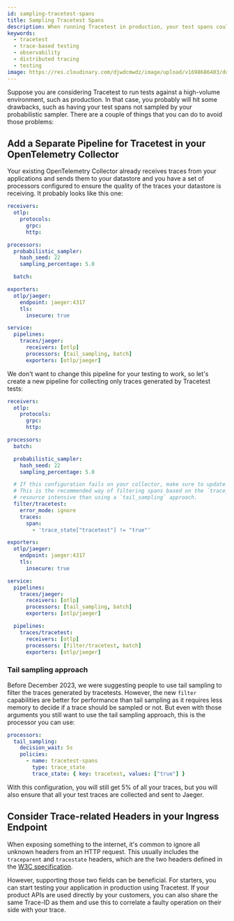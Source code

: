 ```yaml
---
id: sampling-tracetest-spans
title: Sampling Tracetest Spans
description: When running Tracetest in production, your test spans could not be sampled by your probabilistic sampler. Here's how to avoid sampling out Tracetest test spans.
keywords:
  - tracetest
  - trace-based testing
  - observability
  - distributed tracing
  - testing
image: https://res.cloudinary.com/djwdcmwdz/image/upload/v1698686403/docs/Blog_Thumbnail_14_rsvkmo.jpg
---
```


Suppose you are considering Tracetest to run tests against a high-volume environment, such as production. In that case, you probably will hit some drawbacks, such as having
your test spans not sampled by your probabilistic sampler. There are a couple of things that you can do to avoid those problems:

## Add a Separate Pipeline for Tracetest in your OpenTelemetry Collector

Your existing OpenTelemetry Collector already receives traces from your applications and sends them to your datastore and you have a set of processors configured to ensure the quality of the traces your datastore is receiving. It probably looks like this one:

```yaml
receivers:
  otlp:
    protocols:
      grpc:
      http:

processors:
  probabilistic_sampler:
    hash_seed: 22
    sampling_percentage: 5.0

  batch:

exporters:
  otlp/jaeger:
    endpoint: jaeger:4317
    tls:
      insecure: true

service:
  pipelines:
    traces/jaeger:
      receivers: [otlp]
      processors: [tail_sampling, batch]
      exporters: [otlp/jaeger]
```

We don't want to change this pipeline for your testing to work, so let's create a new pipeline for collecting only traces generated by Tracetest tests:

```yaml
receivers:
  otlp:
    protocols:
      grpc:
      http:

processors:
  batch:

  probabilistic_sampler:
    hash_seed: 22
    sampling_percentage: 5.0

  # If this configuration fails on your collector, make sure to update it to a newer version.
  # This is the recommended way of filtering spans based on the `trace_state`. It's faster and less
  # resource intensive than using a `tail_sampling` approach.
  filter/tracetest:
    error_mode: ignore
    traces:
      span:
        - 'trace_state["tracetest"] != "true"'

exporters:
  otlp/jaeger:
    endpoint: jaeger:4317
    tls:
      insecure: true

service:
  pipelines:
    traces/jaeger:
      receivers: [otlp]
      processors: [tail_sampling, batch]
      exporters: [otlp/jaeger]

  pipelines:
    traces/tracetest:
      receivers: [otlp]
      processors: [filter/tracetest, batch]
      exporters: [otlp/jaeger]
```

### Tail sampling approach
Before December 2023, we were suggesting people to use tail sampling to filter the traces generated by tracetests.
However, the new `filter` capabilities are better for performance than tail sampling as it
requires less memory to decide if a trace should be sampled or not. But even with those arguments you still want to use the
tail sampling approach, this is the processor you can use:

```yaml
processors:
  tail_sampling:
    decision_wait: 5s
    policies:
      - name: tracetest-spans
        type: trace_state
        trace_state: { key: tracetest, values: ["true"] }
```

With this configuration, you will still get 5% of all your traces, but you will also ensure that all your test traces are collected and sent to
Jaeger.

## Consider Trace-related Headers in your Ingress Endpoint

When exposing something to the internet, it's common to ignore all unknown headers from an HTTP request. This usually includes the `traceparent` and `tracestate` headers, which are the two headers defined in the [W3C specification](https://www.w3.org/TR/trace-context/#relationship-between-the-headers).

However, supporting those two fields can be beneficial. For starters, you can start testing your application in production using Tracetest. If your product APIs are used directly by your customers, you can also share the same Trace-ID as them and use this to correlate a faulty operation on their side with your trace.
